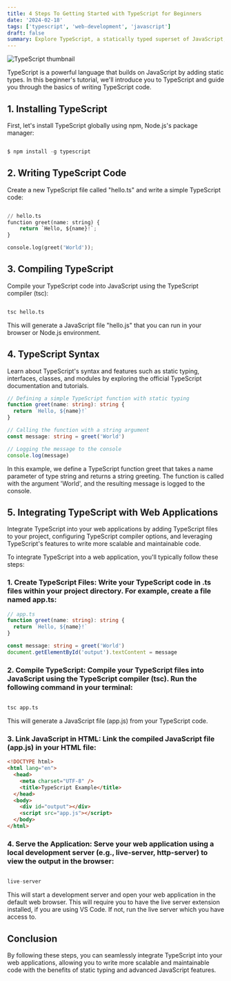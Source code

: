 ```yaml
---
title: 4 Steps To Getting Started with TypeScript for Beginners
date: '2024-02-18'
tags: ['typescript', 'web-development', 'javascript']
draft: false
summary: Explore TypeScript, a statically typed superset of JavaScript, and learn how to write more scalable and maintainable web applications, covering essential concepts, best practices, and hands-on examples for beginners.
---
```


<img className="inline" src="/static/images/Blog/beginner-ts.png" alt="TypeScript thumbnail" />

TypeScript is a powerful language that builds on JavaScript by adding static types. In this beginner's tutorial, we'll introduce you to TypeScript and guide you through the basics of writing TypeScript code.

## 1. Installing TypeScript

First, let's install TypeScript globally using npm, Node.js's package manager:

```python

$ npm install -g typescript

```

## 2. Writing TypeScript Code

Create a new TypeScript file called "hello.ts" and write a simple TypeScript code:

```python

// hello.ts
function greet(name: string) {
    return `Hello, ${name}!`;
}

console.log(greet('World'));

```

## 3. Compiling TypeScript

Compile your TypeScript code into JavaScript using the TypeScript compiler (tsc):

```python

tsc hello.ts

```

This will generate a JavaScript file "hello.js" that you can run in your browser or Node.js environment.

## 4. TypeScript Syntax

Learn about TypeScript's syntax and features such as static typing, interfaces, classes, and modules by exploring the official TypeScript documentation and tutorials.

```typescript
// Defining a simple TypeScript function with static typing
function greet(name: string): string {
  return `Hello, ${name}!`
}

// Calling the function with a string argument
const message: string = greet('World')

// Logging the message to the console
console.log(message)
```

In this example, we define a TypeScript function greet that takes a name parameter of type string and returns a string greeting. The function is called with the argument 'World', and the resulting message is logged to the console.

## 5. Integrating TypeScript with Web Applications

Integrate TypeScript into your web applications by adding TypeScript files to your project, configuring TypeScript compiler options, and leveraging TypeScript's features to write more scalable and maintainable code.

To integrate TypeScript into a web application, you'll typically follow these steps:

### 1. Create TypeScript Files: Write your TypeScript code in .ts files within your project directory. For example, create a file named app.ts:

```typescript
// app.ts
function greet(name: string): string {
  return `Hello, ${name}!`
}

const message: string = greet('World')
document.getElementById('output').textContent = message
```

### 2. Compile TypeScript: Compile your TypeScript files into JavaScript using the TypeScript compiler (tsc). Run the following command in your terminal:

```python

tsc app.ts

```

This will generate a JavaScript file (app.js) from your TypeScript code.

### 3. Link JavaScript in HTML: Link the compiled JavaScript file (app.js) in your HTML file:

```html
<!DOCTYPE html>
<html lang="en">
  <head>
    <meta charset="UTF-8" />
    <title>TypeScript Example</title>
  </head>
  <body>
    <div id="output"></div>
    <script src="app.js"></script>
  </body>
</html>
```

### 4. Serve the Application: Serve your web application using a local development server (e.g., live-server, http-server) to view the output in the browser:

```python

live-server

```

This will start a development server and open your web application in the default web browser. This will require you to have the live server extension installed, if you are using VS Code. If not, run the live server which you have access to.

## Conclusion

By following these steps, you can seamlessly integrate TypeScript into your web applications, allowing you to write more scalable and maintainable code with the benefits of static typing and advanced JavaScript features.
